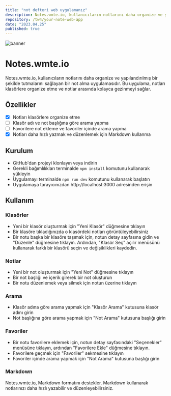 ```yaml
---
title: "not defteri web uygulamanız"
description: Notes.wmte.io, kullanıcıların notlarını daha organize ve yapılandırılmış bir şekilde tutmalarını sağlayan bir not alma uygulamasıdır. Bu uygulama, notları klasörlere organize etme ve notlar arasında kolayca gezinmeyi sağlar.
repository: /tw4/your-note-web-app
date: "2023.04.25"
published: true
---
```


![banner](https://raw.githubusercontent.com/mertsabinov/your-note-web-app/main/src/assets/banner.png)

# Notes.wmte.io

Notes.wmte.io, kullanıcıların notlarını daha organize ve yapılandırılmış bir şekilde tutmalarını sağlayan bir not alma uygulamasıdır. Bu uygulama, notları klasörlere organize etme ve notlar arasında kolayca gezinmeyi sağlar.

## Özellikler
- [x] Notları klasörlere organize etme
- [ ] Klasör adı ve not başlığına göre arama yapma
- [ ] Favorilere not ekleme ve favoriler içinde arama yapma
- [x] Notları daha hızlı yazmak ve düzenlemek için Markdown kullanma

## Kurulum
- GitHub'dan projeyi klonlayın veya indirin
- Gerekli bağımlılıkları terminalde `npm install` komutunu kullanarak yükleyin
- Uygulamayı terminalde `npm run dev` komutunu kullanarak başlatın
- Uygulamaya tarayıcınızdan http://localhost:3000 adresinden erişin

## Kullanım
### Klasörler
- Yeni bir klasör oluşturmak için "Yeni Klasör" düğmesine tıklayın
- Bir klasöre tıkladığınızda o klasördeki notları görüntüleyebilirsiniz
- Bir notu başka bir klasöre taşımak için, notun detay sayfasına gidin ve "Düzenle" düğmesine tıklayın. Ardından, "Klasör Seç" açılır menüsünü kullanarak farklı bir klasörü seçin ve değişiklikleri kaydedin.
### Notlar
- Yeni bir not oluşturmak için "Yeni Not" düğmesine tıklayın
- Bir not başlığı ve içerik girerek bir not oluşturun
- Bir notu düzenlemek veya silmek için notun üzerine tıklayın
### Arama
- Klasör adına göre arama yapmak için "Klasör Arama" kutusuna klasör adını girin
- Not başlığına göre arama yapmak için "Not Arama" kutusuna başlığı girin
### Favoriler
- Bir notu favorilere eklemek için, notun detay sayfasındaki "Seçenekler" menüsüne tıklayın, ardından "Favorilere Ekle" düğmesine tıklayın.
- Favorilere geçmek için "Favoriler" sekmesine tıklayın
- Favoriler içinde arama yapmak için "Not Arama" kutusuna başlığı girin
### Markdown
Notes.wmte.io, Markdown formatını destekler.
Markdown kullanarak notlarınızı daha hızlı yazabilir ve düzenleyebilirsiniz.